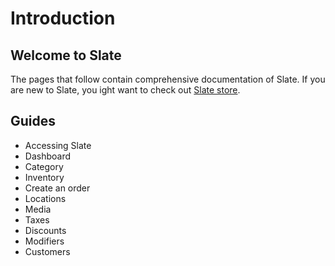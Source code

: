 # Introduction

## Welcome to Slate

The pages that follow contain comprehensive documentation of Slate. If you are new to Slate, you ight want to check out [Slate store](https://my.slate.store).

## Guides

- <Link to="/src/docs/usage/accessing-slate">Accessing Slate</Link> 
- <Link to="/src/docs/usage/dashboard">Dashboard</Link>
- <Link to="/src/docs/usage/category">Category</Link>
- <Link to="/src/docs/usage/inventory">Inventory</Link>
- <Link to="/src/docs/usage/create-an-order">Create an order</Link>
- <Link to="/src/docs/usage/locations">Locations</Link>
- <Link to="/src/docs/usage/media">Media</Link>
- <Link to="/src/docs/usage/taxes">Taxes</Link>
- <Link to="/src/docs/usage/discounts">Discounts</Link>
- <Link to="/src/docs/usage/modifiers">Modifiers</Link>
- <Link to="/src/docs/usage/customers">Customers</Link>
